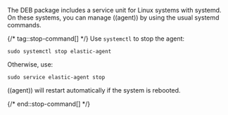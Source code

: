 


The DEB package includes a service unit for Linux systems with systemd. On these
systems, you can manage ((agent)) by using the usual systemd commands.

{/* tag::stop-command[] */}
Use `systemctl` to stop the agent:

```shell
sudo systemctl stop elastic-agent
```

Otherwise, use:

```shell
sudo service elastic-agent stop
```

<DocCallOut title="Note">
((agent)) will restart automatically if the system is rebooted.
</DocCallOut>

{/* end::stop-command[] */}
